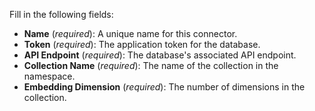 Fill in the following fields:

- **Name** (_required_): A unique name for this connector.
- **Token** (_required_): The application token for the database.
- **API Endpoint** (_required_): The database's associated API endpoint.
- **Collection Name** (_required_): The name of the collection in the namespace.
- **Embedding Dimension** (_required_): The number of dimensions in the collection.